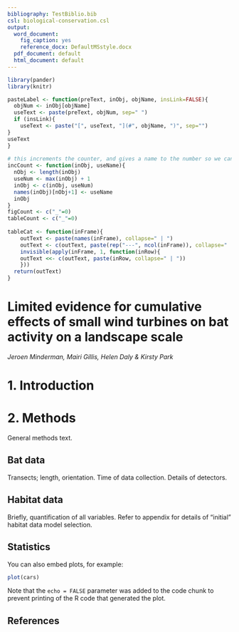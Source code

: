 ```yaml
---
bibliography: TestBiblio.bib
csl: biological-conservation.csl
output:
  word_document:
    fig_caption: yes
    reference_docx: DefaultMSstyle.docx
  pdf_document: default
  html_document: default
---
```


```r
library(pander)
library(knitr)

pasteLabel <- function(preText, inObj, objName, insLink=FALSE){
  objNum <- inObj[objName]
  useText <- paste(preText, objNum, sep=" ")
  if (insLink){
    useText <- paste("[", useText, "](#", objName, ")", sep="")
}
useText
}
 
# this increments the counter, and gives a name to the number so we can reference it later
incCount <- function(inObj, useName){
  nObj <- length(inObj)
  useNum <- max(inObj) + 1
  inObj <- c(inObj, useNum)
  names(inObj)[nObj+1] <- useName
  inObj
}
figCount <- c("_"=0)
tableCount <- c("_"=0)
 
tableCat <- function(inFrame){
    outText <- paste(names(inFrame), collapse=" | ")
    outText <- c(outText, paste(rep("---", ncol(inFrame)), collapse=" | "))
    invisible(apply(inFrame, 1, function(inRow){
    outText <<- c(outText, paste(inRow, collapse=" | "))
    }))
  return(outText)
} 
```

# Limited evidence for cumulative effects of small wind turbines on bat activity on a landscape scale
*Jeroen Minderman, Mairi Gillis, Helen Daly & Kirsty Park*

# 1. Introduction


# 2. Methods

General methods text.

## Bat data

Transects; length, orientation. Time of data collection. Details of detectors. 

## Habitat data

Briefly, quantification of all variables. Refer to appendix for details of "initial" habitat data model selection. 

## Statistics

You can also embed plots, for example:

```r
plot(cars)
```

Note that the `echo = FALSE` parameter was added to the code chunk to prevent printing of the R code that generated the plot.

## References {-}